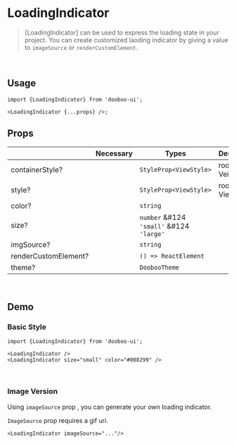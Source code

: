 
<Meta title="Components/LoadingIndicator" />

# LoadingIndicator

> [LoadingIndicator] can be used to express the loading state in your project. You can create customized laoding indicator by giving a value to `imageSource` or `renderCustomElement`.

<br />

## Usage

```tsx
import {LoadingIndicator} from 'dooboo-ui';

<LoadingIndicator {...props} />;
```

## Props

|                        | Necessary   | Types                                    | Description                                    | Default  |
| ---------------------- | ----------- | ---------------------------------------- | ---------------------------------------------- | -------- |
| containerStyle?        |             | `StyleProp<ViewStyle>`                   |   root VeiwStyle                               |          |
| style?                 |             | `StyleProp<ViewStyle>`                   |   root ViewStyle                               |          |
| color?                 |             | `string`                                 |                                                |          |
| size?                  |             | `number` &#124 `'small'` &#124 `'large'` |                                                |  `large` |
| imgSource?             |             | `string`                                 |                                                |          |
| renderCustomElement?   |             | `() => ReactElement`                     |                                                |          |
| theme?                 |             | `DoobooTheme`                            |                                                |  `light` |



<br/>

## Demo

### Basic Style
```tsx
import {LoadingIndicator} from 'dooboo-ui';

<LoadingIndicator />
<LoadingIndicator size="small" color="#008299" />
```
<Basic themeType="dark"/>
<Basic themeType="light"/>
<br/>


### Image Version
Using `imageSource` prop , you can generate your own loading indicator.

`ImageSource` prop requires a gif uri.

```tsx
<LoadingIndicator imageSource="..."/>
```
<ImageVersion themeType="light"/>
<br/>